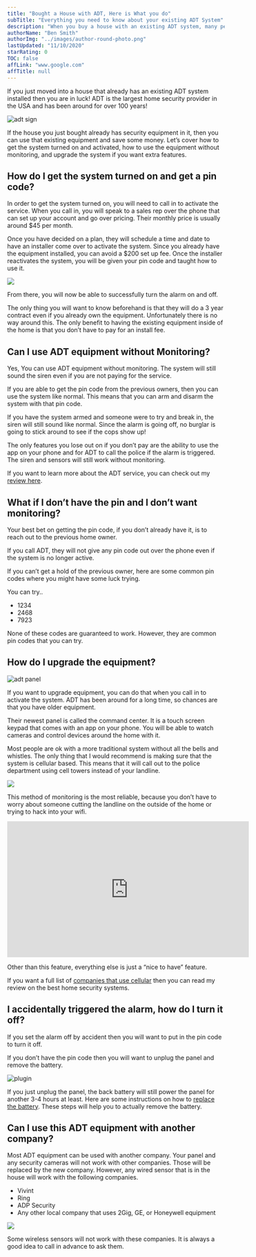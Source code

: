```yaml
---
title: "Bought a House with ADT, Here is What you do"
subTitle: "Everything you need to know about your existing ADT System"
description: "When you buy a house with an existing ADT system, many people want to know if they can use the equipment without monitoring or ask how much is the monitoring."
authorName: "Ben Smith"
authorImg: "../images/author-round-photo.png"
lastUpdated: "11/10/2020"
starRating: 0
TOC: false
affLink: "www.google.com"
affTitle: null
---
```


If you just moved into a house that already has an existing ADT system installed then you are in luck! ADT is the largest home security provider in the USA and has been around for over 100 years!

![adt sign](../images/adt/adt_image.jpg)

If the house you just bought already has security equipment in it, then you can use that existing equipment and save some money. Let’s cover how to get the system turned on and activated, how to use the equipment without monitoring, and upgrade the system if you want extra features.

## How do I get the system turned on and get a pin code?

In order to get the system turned on, you will need to call in to activate the service. When you call in, you will speak to a sales rep over the phone that can set up your account and go over pricing. Their monthly price is usually around \$45 per month.

Once you have decided on a plan, they will schedule a time and date to have an installer come over to activate the system. Since you already have the equipment installed, you can avoid a \$200 set up fee. Once the installer reactivates the system, you will be given your pin code and taught how to use it.

<a href="http://t.vivint.com/?c=1829&cr=6">
<img src="http://t.vivint.com/creatives/6/728x90.png" />
</a>

From there, you will now be able to successfully turn the alarm on and off.

The only thing you will want to know beforehand is that they will do a 3 year contract even if you already own the equipment. Unfortunately there is no way around this. The only benefit to having the existing equipment inside of the home is that you don’t have to pay for an install fee.

## Can I use ADT equipment without Monitoring?

Yes, You can use ADT equipment without monitoring. The system will still sound the siren even if you are not paying for the service.

If you are able to get the pin code from the previous owners, then you can use the system like normal. This means that you can arm and disarm the system with that pin code.

If you have the system armed and someone were to try and break in, the siren will still sound like normal. Since the alarm is going off, no burglar is going to stick around to see if the cops show up!

The only features you lose out on if you don’t pay are the ability to use the app on your phone and for ADT to call the police if the alarm is triggered. The siren and sensors will still work without monitoring.

If you want to learn more about the ADT service, you can check out my [review here](/posts/adt-review/).

## What if I don’t have the pin and I don’t want monitoring?

Your best bet on getting the pin code, if you don’t already have it, is to reach out to the previous home owner.

If you call ADT, they will not give any pin code out over the phone even if the system is no longer active.

If you can’t get a hold of the previous owner, here are some common pin codes where you might have some luck trying.

You can try..

- 1234
- 2468
- 7923

None of these codes are guaranteed to work. However, they are common pin codes that you can try.

## How do I upgrade the equipment?

![adt panel](../images/adt/command-panel.jpg)

If you want to upgrade equipment, you can do that when you call in to activate the system. ADT has been around for a long time, so chances are that you have older equipment.

Their newest panel is called the command center. It is a touch screen keypad that comes with an app on your phone. You will be able to watch cameras and control devices around the home with it.

Most people are ok with a more traditional system without all the bells and whistles. The only thing that I would recommend is making sure that the system is cellular based. This means that it will call out to the police department using cell towers instead of your landline.

<a href="http://t.vivint.com/?c=1829&cr=6">
<img src="http://t.vivint.com/creatives/6/728x90.png" />
</a>

This method of monitoring is the most reliable, because you don’t have to worry about someone cutting the landline on the outside of the home or trying to hack into your wifi.

<iframe
  width="560"
  height="315"
  src="https://www.youtube.com/embed/VlKOD6usMkY"
  frameborder="0"
  allow="accelerometer; autoplay; clipboard-write; encrypted-media; gyroscope; picture-in-picture"
  allowfullscreen
></iframe>

Other than this feature, everything else is just a “nice to have” feature.

If you want a full list of [companies that use cellular](/posts/best-home-security-systems) then you can read my review on the best home security systems.

## I accidentally triggered the alarm, how do I turn it off?

If you set the alarm off by accident then you will want to put in the pin code to turn it off.

If you don’t have the pin code then you will want to unplug the panel and remove the battery.

![plugin](../images/adt/plugin.jpg)

If you just unplug the panel, the back battery will still power the panel for another 3-4 hours at least. Here are some instructions on how to [replace the battery](https://www.adt.com/help/faq/security-services-features/replace-system-battery). These steps will help you to actually remove the battery.

## Can I use this ADT equipment with another company?

Most ADT equipment can be used with another company. Your panel and any security cameras will not work with other companies. Those will be replaced by the new company. However, any wired sensor that is in the house will work with the following companies.

- Vivint
- Ring
- ADP Security
- Any other local company that uses 2Gig, GE, or Honeywell equipment

<a href="http://t.vivint.com/?c=1829&cr=6">
<img src="http://t.vivint.com/creatives/6/728x90.png" />
</a>

Some wireless sensors will not work with these companies. It is always a good idea to call in advance to ask them.
